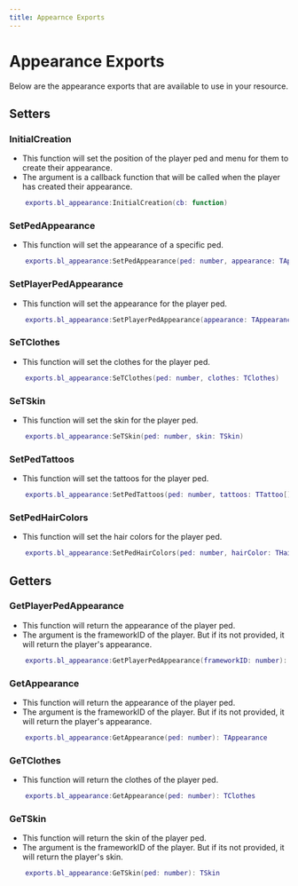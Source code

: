 ---
title: Appearnce Exports
---


# Appearance Exports

Below are the appearance exports that are available to use in your resource.

## Setters

### InitialCreation
- This function will set the position of the player ped and menu for them to create their appearance.
- The argument is a callback function that will be called when the player has created their appearance.

```lua
    exports.bl_appearance:InitialCreation(cb: function)
```

### SetPedAppearance
- This function will set the appearance of a specific ped.

```lua
    exports.bl_appearance:SetPedAppearance(ped: number, appearance: TAppearance)
```

### SetPlayerPedAppearance
- This function will set the appearance for the player ped.

```lua
    exports.bl_appearance:SetPlayerPedAppearance(appearance: TAppearance)
```

### SeTClothes
- This function will set the clothes for the player ped.

```lua
    exports.bl_appearance:SeTClothes(ped: number, clothes: TClothes)
```

### SeTSkin
- This function will set the skin for the player ped.

```lua
    exports.bl_appearance:SeTSkin(ped: number, skin: TSkin)
```

### SetPedTattoos
- This function will set the tattoos for the player ped.

```lua
    exports.bl_appearance:SetPedTattoos(ped: number, tattoos: TTattoo[])
```

### SetPedHairColors
- This function will set the hair colors for the player ped.

```lua
    exports.bl_appearance:SetPedHairColors(ped: number, hairColor: THairColor)
```

## Getters

### GetPlayerPedAppearance
- This function will return the appearance of the player ped.
- The argument is the frameworkID of the player. But if its not provided, it will return the player's appearance.

```lua
    exports.bl_appearance:GetPlayerPedAppearance(frameworkID: number): TAppearance
```


### GetAppearance
- This function will return the appearance of the player ped.
- The argument is the frameworkID of the player. But if its not provided, it will return the player's appearance.

```lua
    exports.bl_appearance:GetAppearance(ped: number): TAppearance
```

### GeTClothes
- This function will return the clothes of the player ped.

```lua
    exports.bl_appearance:GetAppearance(ped: number): TClothes
```

### GeTSkin
- This function will return the skin of the player ped.
- The argument is the frameworkID of the player. But if its not provided, it will return the player's skin.

```lua
    exports.bl_appearance:GeTSkin(ped: number): TSkin
```
